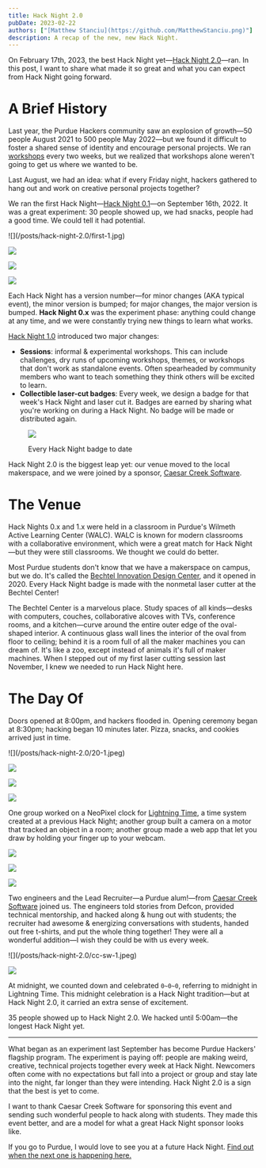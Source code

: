 ```yaml
---
title: Hack Night 2.0
pubDate: 2023-02-22
authors: ["[Matthew Stanciu](https://github.com/MatthewStanciu.png)"]
description: A recap of the new, new Hack Night.
---
```



On February 17th, 2023, the best Hack Night yet—[Hack Night 2.0](https://events.purduehackers.com/hack-night-20)—ran. In this post, I want to share what made it so great and what you can expect from Hack Night going forward.

# A Brief History

Last year, the Purdue Hackers community saw an explosion of growth—50 people August 2021 to 500 people May 2022—but we found it difficult to foster a shared sense of identity and encourage personal projects. We ran [workshops](https://events.purduehackers.com/sound-galaxy) every two weeks, but we realized that workshops alone weren't going to get us where we wanted to be.

Last August, we had an idea: what if every Friday night, hackers gathered to hang out and work on creative personal projects together?

We ran the first Hack Night—[Hack Night 0.1](https://events.purduehackers.com/hack-night-01)—on September 16th, 2022. It was a great experiment: 30 people showed up, we had snacks, people had a good time. We could tell it had potential.

<div className="grid grid-cols-2 gap-2">
  ![](/posts/hack-night-2.0/first-1.jpg)

![](/posts/hack-night-2.0/first-2.jpg)

![](/posts/hack-night-2.0/first-3.jpg)

![](/posts/hack-night-2.0/first-4.jpg)

</div>

Each Hack Night has a version number—for minor changes (AKA typical event), the minor version is bumped; for major changes, the major version is bumped. **Hack Night 0.x** was the experiment phase: anything could change at any time, and we were constantly trying new things to learn what works.

[Hack Night 1.0](https://blog.purduehackers.com/posts/hack-night-1point0) introduced two major changes:

- **Sessions**: informal & experimental workshops. This can include challenges, dry runs of upcoming workshops, themes, or workshops that don't work as standalone events. Often spearheaded by community members who want to teach something they think others will be excited to learn.
- **Collectible laser-cut badges**: Every week, we design a badge for that week's Hack Night and laser cut it. Badges are earned by sharing what you're working on during a Hack Night. No badge will be made or distributed again.

<figure className="text-sm text-center font-main mx-auto">

![](/posts/hack-night-2.0/badges.jpg)

<figcaption>Every Hack Night badge to date</figcaption>
</figure>

Hack Night 2.0 is the biggest leap yet: our venue moved to the local makerspace, and we were joined by a sponsor, [Caesar Creek Software](https://cc-sw.com).

# The Venue

Hack Nights 0.x and 1.x were held in a classroom in Purdue's Wilmeth Active Learning Center (WALC). WALC is known for modern classrooms with a collaborative environment, which were a great match for Hack Night—but they were still classrooms. We thought we could do better.

Most Purdue students don't know that we have a makerspace on campus, but we do. It's called the [Bechtel Innovation Design Center](https://www.purdue.edu/bidc/), and it opened in 2020. Every Hack Night badge is made with the nonmetal laser cutter at the Bechtel Center!

The Bechtel Center is a marvelous place. Study spaces of all kinds—desks with computers, couches, collaborative alcoves with TVs, conference rooms, and a kitchen—curve around the entire outer edge of the oval-shaped interior. A continuous glass wall lines the interior of the oval from floor to ceiling; behind it is a room full of all the maker machines you can dream of. It's like a zoo, except instead of animals it's full of maker machines. When I stepped out of my first laser cutting session last November, I knew we needed to run Hack Night here.

# The Day Of

Doors opened at 8:00pm, and hackers flooded in. Opening ceremony began at 8:30pm; hacking began 10 minutes later. Pizza, snacks, and cookies arrived just in time.

<div className="grid grid-cols-2 gap-2">
  ![](/posts/hack-night-2.0/20-1.jpeg)

![](/posts/hack-night-2.0/20-2.jpeg)

![](/posts/hack-night-2.0/20-3.jpeg)

![](/posts/hack-night-2.0/3-grid-1.jpeg)

</div>

One group worked on a NeoPixel clock for [Lightning Time](https://blog.purduehackers.com/posts/lightning-time), a time system created at a previous Hack Night; another group built a camera on a motor that tracked an object in a room; another group made a web app that let you draw by holding your finger up to your webcam.

<div className="grid grid-rows-2 grid-cols-2 gap-2 mx-auto">

<div className="row-span-2">

![](/posts/hack-night-2.0/lightning-clock.jpeg)

</div>

![](/posts/hack-night-2.0/20-4.jpeg)

![](/posts/hack-night-2.0/3-grid-2.jpeg)

</div>

Two engineers and the Lead Recruiter—a Purdue alum!—from [Caesar Creek Software](https://cc-sw.com) joined us. The engineers told stories from Defcon, provided technical mentorship, and hacked along & hung out with students; the recruiter had awesome & energizing conversations with students, handed out free t-shirts, and put the whole thing together! They were all a wonderful addition—I wish they could be with us every week.

<div className="grid grid-cols-2 gap-2">
  ![](/posts/hack-night-2.0/cc-sw-1.jpeg)

![](/posts/hack-night-2.0/cc-sw-2.jpeg)

</div>

At midnight, we counted down and celebrated `0~0~0`, referring to midnight in Lightning Time. This midnight celebration is a Hack Night tradition—but at Hack Night 2.0, it carried an extra sense of excitement.

<YouTubePlayer
  title="Celebrating 0~0~0 at Hack Night 2.0 | Purdue Hackers"
  videoId="iOTNc4vM3T0"
/>

35 people showed up to Hack Night 2.0. We hacked until 5:00am—the longest Hack Night yet.

---

What began as an experiment last September has become Purdue Hackers' flagship program. The experiment is paying off: people are making weird, creative, technical projects together every week at Hack Night. Newcomers often come with no expectations but fall into a project or group and stay late into the night, far longer than they were intending. Hack Night 2.0 is a sign that the best is yet to come.

I want to thank Caesar Creek Software for sponsoring this event and sending such wonderful people to hack along with students. They made this event better, and are a model for what a great Hack Night sponsor looks like.

If you go to Purdue, I would love to see you at a future Hack Night. [Find out when the next one is happening here.](https://events.purduehackers.com)
